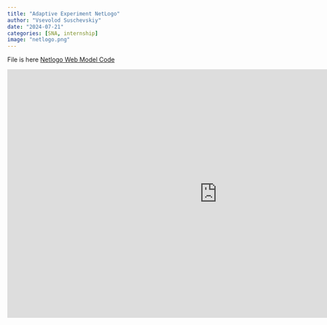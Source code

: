 ```yaml
---
title: "Adaptive Experiment NetLogo"
author: "Vsevolod Suschevskiy"
date: "2024-07-21"
categories: [SNA, internship]
image: "netlogo.png"
---
```


::: {div}
File is here <a href="./AdaptiveVSRandom.nlogo" target="_blank">Netlogo Web Model Code</a>
:::

::: {div}
<iframe src="https://www.netlogoweb.org/launch#https://www.netlogoweb.org" frameborder="0" width="960" height="569" allowfullscreen="true" mozallowfullscreen="true" webkitallowfullscreen="true">

</iframe>
:::